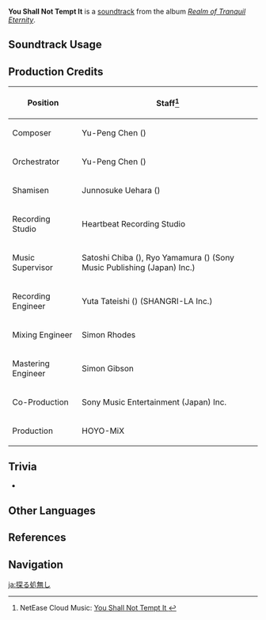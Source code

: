 {{Soundtrack Infobox
|image          = Realm of Tranquil Eternity.png
|album          = Realm of Tranquil Eternity
|disc           = 2
|number         = 42
|featured       =
|featured2      =
|featured3      =
|featured_disc  =
|featured_disc2 =
|featured_disc3 =
|youtube_id     = Yr-eTdfCum8
|spotify_id     = 4OgFhzfgQVLQf23GMg3ySZ
|previous       = Resounding of Silence
|next           = The Lost Mound
}}
'''You Shall Not Tempt It''' is a [[soundtrack]] from the album ''[[Realm of Tranquil Eternity]]''.

==Soundtrack Usage==
{{Soundtrack Usage
|quest    = Test of Courage (Event Quest)
|location = Mikage Furnace//balethunder;;Mt. Yougou//balethunder
}}

==Production Credits==
{| class="wikitable"
! Position
! Staff<ref>NetEase Cloud Music: [https://music.163.com/#/song?id=1879108722 You Shall Not Tempt It {{zh|无可试探}}]</ref>
|-
! Composer
| Yu-Peng Chen ({{zh|陈致逸}})
|-
! Orchestrator
| Yu-Peng Chen ({{zh|陈致逸}})
|-
! Shamisen
| Junnosuke Uehara ({{ja|上原 潤之助}})
|-
! Recording Studio
| Heartbeat Recording Studio
|-
! Music Supervisor
| Satoshi Chiba ({{ja|千葉 智史}}), Ryo Yamamura ({{ja|山村 涼}}) (Sony Music Publishing (Japan) Inc.)
|-
! Recording Engineer
| Yuta Tateishi ({{ja|立石 佑太}}) (SHANGRI-LA Inc.)
|-
! Mixing Engineer
| Simon Rhodes
|-
! Mastering Engineer
| Simon Gibson
|-
! Co-Production
| Sony Music Entertainment (Japan) Inc.
|-
! Production
| HOYO-MiX
|}

==Trivia==
* {{Transclude|Resounding of Silence|TatarigamiLeitmotif|section=1}}

==Other Languages==
{{Other Languages
|en      = You Shall Not Tempt It
|zhs     = 无可试探
|zhs_rm  = Wú Kě Shìtàn
|zht     = 無可試探
|zht_rm  = Wú Kě Shìtàn
|zh_tl   = 
|ja      = 探る処無し
|ja_rm   = Saguru Tokoro Nashi
|ja_tl   = 
}}

==References==
{{Reflist}}

==Navigation==
{{Soundtrack Navbox|Realm of Tranquil Eternity}}

[[ja:探る処無し]]